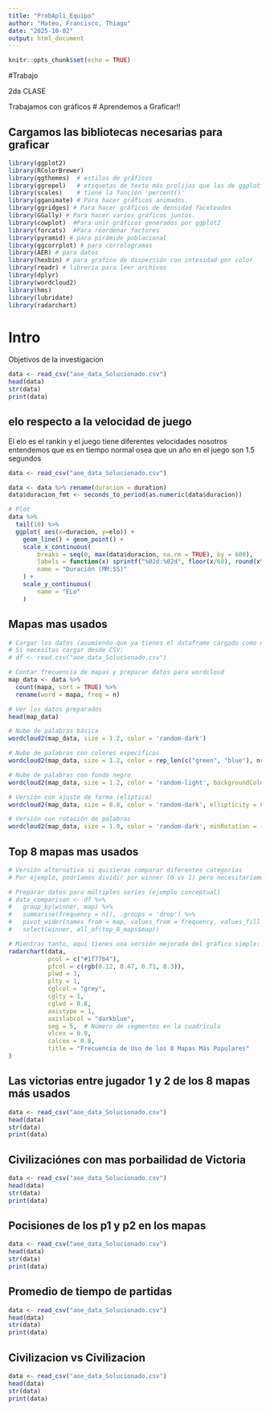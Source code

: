 ---
title: "ProbApli_Equipo"
author: "Mateo, Francisco, Thiago"
date: "2025-10-02"
output: html_document
---

```{r setup, include=FALSE}
knitr::opts_chunk$set(echo = TRUE)
```

#Trabajo

2da CLASE

Trabajamos con gráficos
# Aprendemos a Graficar!!

## Cargamos las bibliotecas necesarias para graficar
```{r pressure,warning=FALSE, cache=FALSE, message=FALSE}
library(ggplot2)
library(RColorBrewer)
library(ggthemes)  # estilos de gráficos
library(ggrepel)   # etiquetas de texto más prolijas que las de ggplot
library(scales)    # tiene la función 'percent()'
library(gganimate) # Para hacer gráficos animados.
library(ggridges) # Para hacer gráficos de densidad faceteados
library(GGally) # Para hacer varios gráficos juntos.
library(cowplot)  #Para unir gráficos generados por ggplot2
library(forcats)  #Para reordenar factores
library(pyramid) # para pirámide poblacional
library(ggcorrplot) # para correlogramas
library(AER) # para datos
library(hexbin) # para grafico de dispersión con intesidad por color
library(readr) # libreria para leer archivos
library(dplyr)
library(wordcloud2)
library(hms)
library(lubridate)
library(radarchart)
```

# Intro
Objetivos de la investigacion



```{r pressure,warning=FALSE, cache=FALSE, message=FALSE}
data <- read_csv("aoe_data_Solucionado.csv") 
head(data)
str(data)
print(data)

```

## elo respecto a la velocidad de juego

El elo es el rankin y el juego tiene diferentes velocidades nosotros entendemos que es en tiempo normal osea que un año en el juego son 1.5 segundos

```{r pressure,warning=FALSE, cache=FALSE, message=FALSE}
data <- read_csv("aoe_data_Solucionado.csv")

data <- data %>% rename(duracion = duration)
data$duracion_fmt <- seconds_to_period(as.numeric(data$duracion))

# Plot
data %>%
  tail(10) %>%
  ggplot( aes(x=duracion, y=elo)) +
    geom_line() + geom_point() +
    scale_x_continuous(
        breaks = seq(0, max(data$duracion, na.rm = TRUE), by = 600),
        labels = function(x) sprintf("%02d:%02d", floor(x/60), round(x%%60)),
        name = "Duración (MM:SS)"
    ) + 
    scale_y_continuous(
        name = "ELo"
    )
```

## Mapas mas usados

```{r pressure,warning=FALSE, cache=FALSE, message=FALSE}
# Cargar los datos (asumiendo que ya tienes el dataframe cargado como df)
# Si necesitas cargar desde CSV:
# df <- read.csv("aoe_data_Solucionado.csv")

# Contar frecuencia de mapas y preparar datos para wordcloud
map_data <- data %>%
  count(mapa, sort = TRUE) %>%
  rename(word = mapa, freq = n)

# Ver los datos preparados
head(map_data)

# Nube de palabras básica
wordcloud2(map_data, size = 1.2, color = 'random-dark')

# Nube de palabras con colores específicos
wordcloud2(map_data, size = 1.2, color = rep_len(c("green", "blue"), nrow(data)))

# Nube de palabras con fondo negro
wordcloud2(map_data, size = 1.2, color = 'random-light', backgroundColor = "black")

# Versión con ajuste de forma (elíptica)
wordcloud2(map_data, size = 0.8, color = 'random-dark', ellipticity = 0.7)

# Versión con rotación de palabras
wordcloud2(map_data, size = 1.0, color = 'random-dark', minRotation = -pi/6, maxRotation = pi/6)
```

## Top 8 mapas mas usados

```{r pressure,warning=FALSE, cache=FALSE, message=FALSE}
# Versión alternativa si quisieras comparar diferentes categorías
# Por ejemplo, podríamos dividir por winner (0 vs 1) pero necesitaríamos más datos

# Preparar datos para múltiples series (ejemplo conceptual)
# data_comparison <- df %>%
#   group_by(winner, map) %>%
#   summarise(frequency = n(), .groups = 'drop') %>%
#   pivot_wider(names_from = map, values_from = frequency, values_fill = 0) %>%
#   select(winner, all_of(top_8_maps$map))

# Mientras tanto, aquí tienes una versión mejorada del gráfico simple:
radarchart(data,
           pcol = c("#1f77b4"), 
           pfcol = c(rgb(0.12, 0.47, 0.71, 0.3)),
           plwd = 3,
           plty = 1,
           cglcol = "grey",
           cglty = 1,
           cglwd = 0.8,
           axistype = 1,
           axislabcol = "darkblue",
           seg = 5,  # Número de segmentos en la cuadrícula
           vlcex = 0.9,
           calcex = 0.8,
           title = "Frecuencia de Uso de los 8 Mapas Más Populares"
)

```

## Las victorias entre jugador 1 y 2 de los 8 mapas más usados

```{r pressure,warning=FALSE, cache=FALSE, message=FALSE}
data <- read_csv("aoe_data_Solucionado.csv") 
head(data)
str(data)
print(data)

```

## Civilizaciónes con mas porbailidad de Victoria

```{r pressure,warning=FALSE, cache=FALSE, message=FALSE}
data <- read_csv("aoe_data_Solucionado.csv") 
head(data)
str(data)
print(data)
```

## Pocisiones de los p1 y p2 en los mapas

```{r pressure,warning=FALSE, cache=FALSE, message=FALSE}
data <- read_csv("aoe_data_Solucionado.csv") 
head(data)
str(data)
print(data)
```

## Promedio de tiempo de partidas

```{r pressure,warning=FALSE, cache=FALSE, message=FALSE}
data <- read_csv("aoe_data_Solucionado.csv") 
head(data)
str(data)
print(data)
```

## Civilizacion vs Civilizacion

```{r pressure,warning=FALSE, cache=FALSE, message=FALSE}
data <- read_csv("aoe_data_Solucionado.csv") 
head(data)
str(data)
print(data)
```




